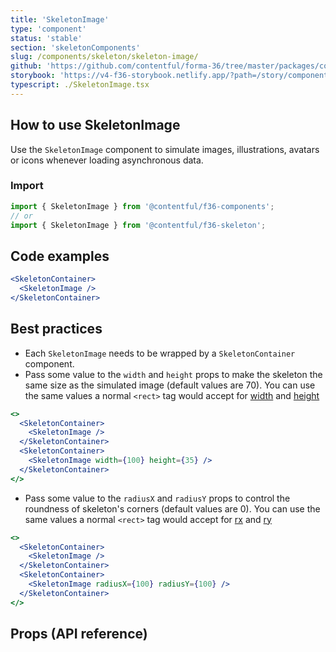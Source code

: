 ```yaml
---
title: 'SkeletonImage'
type: 'component'
status: 'stable'
section: 'skeletonComponents'
slug: /components/skeleton/skeleton-image/
github: 'https://github.com/contentful/forma-36/tree/master/packages/components/skeleton'
storybook: 'https://v4-f36-storybook.netlify.app/?path=/story/components-skeleton-skeletonimage--default'
typescript: ./SkeletonImage.tsx
---
```


## How to use SkeletonImage

Use the `SkeletonImage` component to simulate images, illustrations, avatars or icons whenever loading asynchronous data.

### Import

```js static=true
import { SkeletonImage } from '@contentful/f36-components';
// or
import { SkeletonImage } from '@contentful/f36-skeleton';
```

## Code examples

```jsx
<SkeletonContainer>
  <SkeletonImage />
</SkeletonContainer>
```

## Best practices

- Each `SkeletonImage` needs to be wrapped by a `SkeletonContainer` component.
- Pass some value to the `width` and `height` props to make the skeleton the same size as the simulated image (default values are 70).
  You can use the same values a normal `<rect>` tag would accept for [width](https://developer.mozilla.org/en-US/docs/Web/SVG/Attribute/width#rect) and [height](https://developer.mozilla.org/en-US/docs/Web/SVG/Attribute/height#rect)

```jsx
<>
  <SkeletonContainer>
    <SkeletonImage />
  </SkeletonContainer>
  <SkeletonContainer>
    <SkeletonImage width={100} height={35} />
  </SkeletonContainer>
</>
```

- Pass some value to the `radiusX` and `radiusY` props to control the roundness of skeleton's corners (default values are 0).
  You can use the same values a normal `<rect>` tag would accept for [rx](https://developer.mozilla.org/en-US/docs/Web/SVG/Attribute/rx#rect) and [ry](https://developer.mozilla.org/en-US/docs/Web/SVG/Attribute/ry#rect)

```jsx
<>
  <SkeletonContainer>
    <SkeletonImage />
  </SkeletonContainer>
  <SkeletonContainer>
    <SkeletonImage radiusX={100} radiusY={100} />
  </SkeletonContainer>
</>
```

## Props (API reference)

<PropsTable of="SkeletonImage" />
